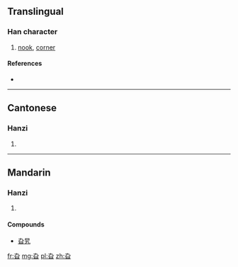 {{also|旭}}
==Translingual==

===Han character===
{{Han char|rn=72|rad=日|as=02|sn=6|four=4760<sub>2</sub>|canj=大弓日 (KNA), X大弓日 (XKNA)|ids=⿱[[九]][[日]]}}

# [[nook]], [[corner]]

====References====
* {{Han ref|kx=0490.010|dkj=13748|dj=0851.020|hdz=21485.050|uh=65EE|ud=26094|bh=C9EE|bd=51694}}

----

==Cantonese==

===Hanzi===
{{yue-hanzi|jyut=[[go1]]|y=go1}}

# {{defn|lang=yue|sort=日02}}

----

==Mandarin==

===Hanzi===
{{cmn-hanzi|pin=[[gā]] ([[ga1]]), [[xù]] ([[xu4]])|wg=ka<sup>1</sup>, hsü<sup>4</sup>}}

# {{defn|lang=cmn|sort=日02}}

====Compounds====
*[[旮旯]]

[[fr:旮]]
[[mg:旮]]
[[pl:旮]]
[[zh:旮]]